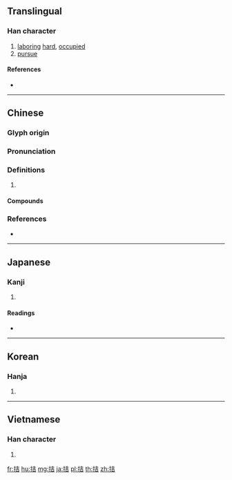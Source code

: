 {{character info/new}}
==Translingual==

===Han character===
{{Han char|rn=64|rad=手|as=06|sn=9|four=54061|canj=QGR|ids=⿰扌吉}}

# [[labor]]ing [[hard]], [[occupied]]
# [[pursue]]

====References====
* {{Han ref|kx=0427.210|dkj=11990|dj=0776.180|hdz=31866.030|uh=62EE|ud=25326|bh=ABFA|bd=44026}}

----

==Chinese==
{{zh-forms}}

===Glyph origin===
{{Han etym}}

===Pronunciation===
{{zh-pron
|m=jié
|c=gat1,git3
|mc=y
|oc=y
|cat=
}}

===Definitions===
{{zh-hanzi}}

# {{rfdef|zh}}
{{attention|yue|also has Cantonese meaning}}

====Compounds====
{{zh-der|拮抗|拮据|拮花}}

===References===
* {{R:yue:Hanzi}}

----

==Japanese==

===Kanji===
{{ja-kanji|grade=|rs=手06}}

# {{defn|lang=ja|sort=手06}}

====Readings====
* {{ja-readings|on=[[きつ]] (kitsu), [[けつ]] (ketsu), [[かつ]] (katsu)|kun=[[はたらく]] (hataraku)}}

----

==Korean==

===Hanja===
{{ko-hanja|hangeul=[[길]], [[결]]|eumhun=|rv=gil, gyeol|mr=kil, kyŏl|y=kil, kyel}}

# {{defn|lang=ko|sort=手06}}

----

==Vietnamese==

===Han character===
{{vi-hantu|[[cất]], [[cắt]], [[gặt]], [[gật]], [[kiết]], [[két]], [[kít]]|rs=手06}}

# {{defn|lang=vi|sort=手06}}

[[fr:拮]]
[[hu:拮]]
[[mg:拮]]
[[ja:拮]]
[[pl:拮]]
[[th:拮]]
[[zh:拮]]